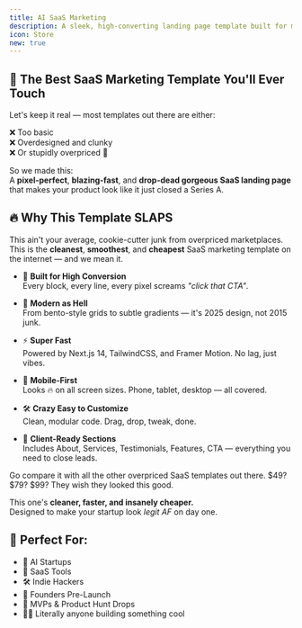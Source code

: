 ```yaml
---
title: AI SaaS Marketing
description: A sleek, high-converting landing page template built for modern AI startups and SaaS businesses. Whether you're launching your next-gen AI tool or marketing a powerful SaaS product — this template gives you everything you need to stand out and convert.
icon: Store
new: true
---
```



<VideoPlayer src="https://9o0poboblj.ufs.sh/f/vsatf5J1TVQGrmtucjWgpSb6PGtumdUklYEMWCF1Bz7shIq9" />

<div className="flex flex-wrap items-center gap-4">
  <LiveDemo url="https://saas-marketing-template-five.vercel.app" />

  <BuyDialog
    title="AI SaaS Marketing"
    price={2199}
    currency="INR"
    image="/ai-saas-marketing.jpeg"
    productId="AI SaaS Marketing"
    downloadUrl={process.env.AI_MARKETING_DOWNLOAD_URL}
  />

  <InternationalBuyButton />
</div>

## 🚨 The Best SaaS Marketing Template You'll Ever Touch

Let's keep it real — most templates out there are either:

❌ Too basic  
❌ Overdesigned and clunky  
❌ Or stupidly overpriced 💸

So we made this:  
A **pixel-perfect**, **blazing-fast**, and **drop-dead gorgeous SaaS landing page** that makes your product look like it just closed a Series A.

## 🔥 Why This Template SLAPS

This ain't your average, cookie-cutter junk from overpriced marketplaces.  
This is the **cleanest**, **smoothest**, and **cheapest** SaaS marketing template on the internet — and we mean it.

- 🎯 **Built for High Conversion**  
  Every block, every line, every pixel screams *"click that CTA"*.

- 💅 **Modern as Hell**  
  From bento-style grids to subtle gradients — it's 2025 design, not 2015 junk.

- ⚡ **Super Fast**  
  Powered by Next.js 14, TailwindCSS, and Framer Motion. No lag, just vibes.

- 📱 **Mobile-First**  
  Looks 🔥 on all screen sizes. Phone, tablet, desktop — all covered.

- 🛠️ **Crazy Easy to Customize**  
  Clean, modular code. Drag, drop, tweak, done.

- 💬 **Client-Ready Sections**  
  Includes About, Services, Testimonials, Features, CTA — everything you need to close leads.

<Callout icon="💸" title="Cheapest. Cleanest. Most Loaded.">
  Go compare it with all the other overpriced SaaS templates out there.  
  $49? $79? $99? They wish they looked this good.

  This one's **cleaner, faster, and insanely cheaper.**  
  Designed to make your startup look *legit AF* on day one.
</Callout>

## 💼 Perfect For:

- 🚀 AI Startups  
- 🧠 SaaS Tools  
- 🛠️ Indie Hackers  
- 💸 Founders Pre-Launch  
- 🧪 MVPs & Product Hunt Drops  
- 👨‍💻 Literally anyone building something cool
